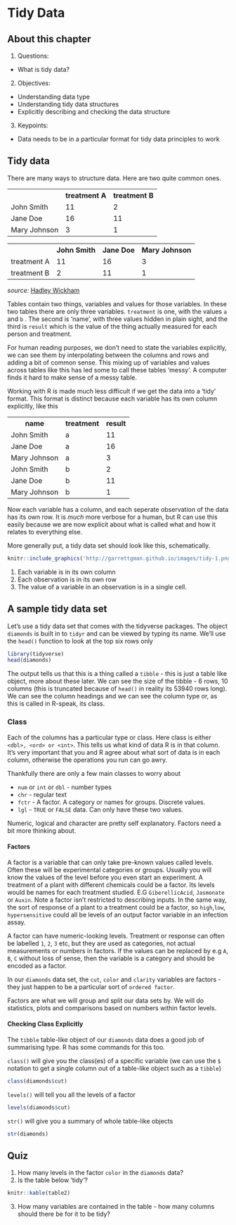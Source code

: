 # Tidy Data

## About this chapter

1. Questions:
- What is tidy data?
2. Objectives:
- Understanding data type
- Understanding tidy data structures
- Explicitly describing and checking the data structure
3. Keypoints:
- Data needs to be in a particular format for tidy data principles to work

## Tidy data

There are many ways to structure data. Here are two quite common ones.


<table><th></th><th>treatment A</th><th>treatment B</th>
<tr><td>John Smith</td><td> 11 </td><td> 2</td></tr>
<tr><td>Jane Doe</td><td> 16 </td><td> 11</td></tr>
<tr><td>Mary Johnson</td><td> 3 </td><td> 1</td></tr>
</table>



<table><th></th><th>John Smith</th><th>Jane Doe</th><th>Mary Johnson</th>
<tr><td>treatment A</td><td>11</td><td>16</td><td>3</td></tr>
<tr><td>treatment B</td><td>2</td><td>11</td><td>1</td></tr>
</table>

_source:_ [Hadley Wickham ](http://vita.had.co.nz/papers/tidy-data.pdf) 	

Tables contain two things, variables and values for those variables. In these two tables there are only three variables.  `treatment` is one, with the values `a` and `b` . The second is 'name', with three values hidden in plain sight, and the third is `result` which is the value of the thing actually measured for each person and treatment.

For human reading purposes, we don't need to state the variables explicitly, we can see them by interpolating between the columns and rows and adding a bit of common sense. This mixing up of variables and values across tables like this has led some to call these tables 'messy'. A computer finds it hard to make sense of a messy table.

Working with R is made much less difficult if we get the data into a 'tidy' format. This format is distinct because each variable has its own column explicitly, like this  

<table><th>name</th><th>treatment</th><th>result</th>
<tr><td>John Smith</td><td>a</td><td>11</td></tr>
<tr><td>Jane Doe</td><td>a</td><td>16</td></tr>
<tr><td>Mary Johnson</td><td>a</td><td>3</td></tr>
<tr><td>John Smith</td><td>b</td><td>2</td></tr>
<tr><td>Jane Doe</td><td>b</td><td>11</td></tr>
<tr><td>Mary Johnson</td><td>b</td><td>1</td></tr>
</table>

Now each variable has a column, and each seperate observation of the data has its own row. It is _much_ more verbose for a human, but R can use this easily because we are now explicit about what is called what and how it relates to everything else.

More generally put, a tidy data set should look like this, schematically.

```r
knitr::include_graphics('http://garrettgman.github.io/images/tidy-1.png')
```

  1. Each variable is in its own column
  2. Each observation is in its own row
  3. The value of a variable in an observation is in a single cell.
  
  
## A sample tidy data set

Let's use a tidy data set that comes with the tidyverse packages. The object `diamonds` is built in to `tidyr` and can be viewed by typing its name. We'll use the `head()` function to look at the top six rows only

```r
library(tidyverse)
head(diamonds)
```

The output tells us that this is a thing called a `tibble` - this is just a table like object, more about these later. We can see the size of the tibble - 6 rows, 10 columns (this is truncated because of `head()` in reality its 53940 rows long). We can see the column headings and we can see the column type or, as this is called in R-speak, its class. 


### Class

Each of the columns has a particular type or class. Here class is either `<dbl>, <ord> or <int>`. This tells us what kind of data R is in that column. It's very important that you and R agree about what sort of data is in each column, otherwise the operations you run can go awry.

Thankfully there are only a few main classes to worry about

  * `num` or `int` or `dbl` - number types
  * `chr` - regular text
  * `fctr`  - A factor. A category or names for groups. Discrete values. 
  * `lgl` - `TRUE` or `FALSE` data. Can only have these two values.
  
Numeric, logical and character are pretty self explanatory. Factors need a bit more thinking about.

#### Factors

A factor is a variable that can only take pre-known values called levels. Often these will be experimental categories or groups. Usually you will know the values of the level before you even start an experiment. A treatment of a plant with different chemicals could be a factor. Its levels would be names for each treatment studied. E.G `GiberellicAcid`, `Jasmonate` or `Auxin`. Note a factor isn't restricted to describing inputs. In the same way, the sort of response of a plant to a treatment could be a factor, so `high`,`low`, `hypersensitive` could all be levels of an output factor variable in an infection assay. 

A factor can have numeric-looking levels. Treatment or response can often be labelled `1`, `2`, `3` etc, but they are used as categories, not actual measurements or numbers in factors. If the values can be replaced by e.g `A`, `B`, `C` without loss of sense, then the variable is a category and should be encoded as a factor.  

In our `diamonds` data set, the `cut`, `color` and `clarity` variables are factors - they just happen to be a particular sort of `ordered factor`. 

Factors are what we will group and split our data sets by. We will do statistics, plots and comparisons based on numbers within factor levels.

#### Checking Class Explicitly

The `tibble` table-like object of our `diamonds` data does a good job of summarising type. R has some commands for this too.

`class()` will give you the class(es) of a specific variable (we can use the `$` notation to get a single column out of a table-like object such as a `tibble`)

```r
class(diamonds$cut)
```

`levels()` will tell you all the levels of a factor

```r
levels(diamonds$cut)
```

`str()` will give you a summary of whole table-like objects

```r
str(diamonds)
```

## Quiz

1. How many levels in the factor `color` in the `diamonds` data?
2. Is the table below 'tidy'? 

```r
knitr::kable(table2)
```

3. How many variables are contained in the table - how many columns should there be for it to be tidy?

